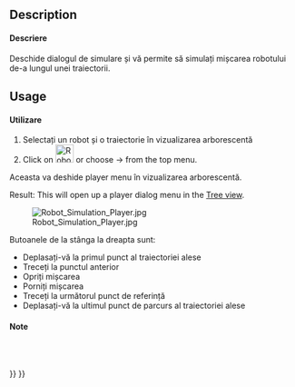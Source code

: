 <languages/>

{{Docnav
|[[Robot_CreateRobot|Create a robot]]
|[[Robot_Export|Export a trajectory]]
|[[Robot_Workbench|Robot]]
|IconL=Robot_CreateRobot.svg
|IconR=Robot_Export.svg
|IconC=Workbench_Robot.svg
}}

<div class="mw-translate-fuzzy">
{{GuiCommand|Name=Robot Simulate|Workbenches=[[Robot_Workbench|Robot]]|MenuLocation=Robot → Simulate a trajectory}}
</div>

==Description==

<div class="mw-translate-fuzzy">
====Descriere====
Deschide dialogul de simulare și vă permite să simulați mișcarea robotului de-a lungul unei traiectorii.
</div>

==Usage==

<div class="mw-translate-fuzzy">
====Utilizare====
#Selectați un robot și o traiectorie în vizualizarea arborescentă
#Click on [[Image:Robot_Simulate.png|32px]] or choose {{KEY| Robot}}  →  {{KEY|[[Image:Robot_Simulate.png|32px]] Simulate a trajectory}}  from the top menu.
Aceasta va deshide player menu în vizualizarea arborescentă.
</div>

Result: This will open up a player dialog menu in the [[Tree_view|Tree view]].

[[Image:Robot_Simulation_Player.jpg]]

Butoanele de la stânga la dreapta sunt:
* Deplasați-vă la primul punct al traiectoriei alese
* Treceți la punctul anterior
* Opriți mișcarea
* Porniți mișcarea
* Treceți la următorul punct de referință
* Deplasați-vă la ultimul punct de parcurs al traiectoriei alese

<div class="mw-translate-fuzzy">
====Note====
<br />
<br />
</div>


{{Docnav
|[[Robot_CreateRobot|Create a robot]]
|[[Robot_Export|Export a trajectory]]
|[[Robot_Workbench|Robot]]
|IconL=Robot_CreateRobot.svg
|IconR=Robot_Export.svg
|IconC=Workbench_Robot.svg
}}

{{Robot_Tools_navi{{#translation:}}}}
{{Userdocnavi{{#translation:}}}}